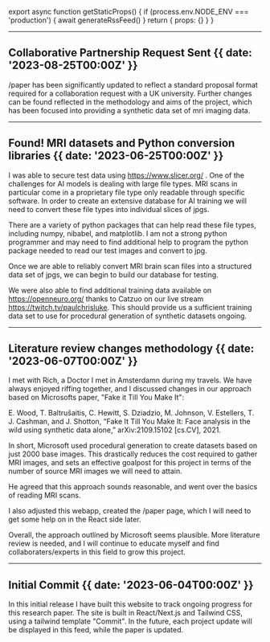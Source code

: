 
export async function getStaticProps() {
  if (process.env.NODE_ENV === 'production') {
    await generateRssFeed()
  }
  return { props: {} }
}

---

## Collaborative Partnership Request Sent {{ date: '2023-08-25T00:00Z' }}

/paper has been significantly updated to reflect a standard proposal format required for a collaboration request with a UK university. Further changes can be found reflected in the methodology and aims of the project, which has been focused into providing a synthetic data set of mri imaging data. 

---

## Found! MRI datasets and Python conversion libraries {{ date: '2023-06-25T00:00Z' }}

<blockquote class="imgur-embed-pub" lang="en" data-id="a/xrkOcCo" data-context="false" ><a href="//imgur.com/a/xrkOcCo"></a></blockquote><script async src="//s.imgur.com/min/embed.js" charset="utf-8"></script>

I was able to secure test data using https://www.slicer.org/ . One of the challenges for AI models is dealing with large file types. MRI scans in particular come in a proprietary file type only readable through specific software. In order to create an extensive database for AI training we will need to convert these file types into individual slices of jpgs.

There are a variety of python packages that can help read these file types, including numpy, nibabel, and matplotlib. I am not a strong python programmer and may need to find additional help to program the python package needed to read our test images and convert to jpg.

Once we are able to reliably convert MRI brain scan files into a structured data set of jpgs, we can begin to build our database for testing. 

We were also able to find additional training data available on https://openneuro.org/ thanks to Catzuo on our live stream https://twitch.tv/paulchrisluke. This should provide us a sufficient training data set to use for procedural generation of synthetic datasets ongoing.

---

## Literature review changes methodology {{ date: '2023-06-07T00:00Z' }}

I met with Rich, a Doctor I met in Amsterdamn during my travels. We have always enjoyed riffing together, and I discussed changes in our approach based on Microsofts paper, "Fake it Till You Make It":

E. Wood, T. Baltrušaitis, C. Hewitt, S. Dziadzio, M. Johnson, V. Estellers, T. J. Cashman, and J. Shotton, “Fake It Till You Make It: Face analysis in the wild using synthetic data alone,” arXiv:2109.15102 [cs.CV], 2021.

In short, Microsoft used procedural generation to create datasets based on just 2000 base images. This drastically reduces the cost required to gather MRI images, and sets an effective goalpost for this project in terms of the number of source MRI images we will need to attain. 

He agreed that this approach sounds reasonable, and went over the basics of reading MRI scans.

I also adjusted this webapp, created the /paper page, which I will need to get some help on in the React side later.

Overall, the approach outlined by Microsoft seems plausible. More literature review is needed, and I will continue to educate myself and find collaboraters/experts in this field to grow this project.

---

## Initial Commit {{ date: '2023-06-04T00:00Z' }}

In this initial release I have built this website to track ongoing progress for this research paper. The site is built in React/Next.js and Tailwind CSS, using a tailwind template "Commit". In the future, each project update will be displayed in this feed, while the paper is updated.

